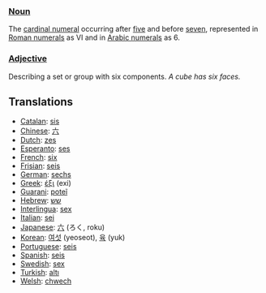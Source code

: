 ===[[Noun]]===

The [[cardinal numeral]] occurring after [[five]] and before [[seven]], represented in [[Roman numerals]] as VI and in [[Arabic numerals]] as 6.

===[[Adjective]]===

Describing a set or group with six components. ''A cube has six faces.''

==Translations==
*[[Catalan]]: [[sis]]
*[[Chinese]]: [[六]]
*[[Dutch]]: [[zes]]
*[[Esperanto]]: [[ses]]
*[[French]]: [[six]]
*[[Frisian]]: [[seis]]
*[[German]]: [[sechs]]
*[[Greek]]: [[έξι]] (exi)
*[[Guarani]]: [[poteĩ]]
*[[Hebrew]]: [[שש]]
*[[Interlingua]]: [[sex]]
*[[Italian]]: [[sei]]
*[[Japanese]]: [[六]] (ろく, roku)
*[[Korean]]: [[여섯]] (yeoseot), [[육]] (yuk)
*[[Portuguese]]: [[seis]]
*[[Spanish]]: [[seis]]
*[[Swedish]]: [[sex]]
*[[Turkish]]: [[altı]]
*[[Welsh]]: [[chwech]]
